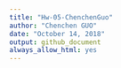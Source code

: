 ```yaml
---
title: "Hw-05-ChenchenGuo"
author: "Chenchen GUO"
date: "October 14, 2018"
output: github_document
always_allow_html: yes
---
```

